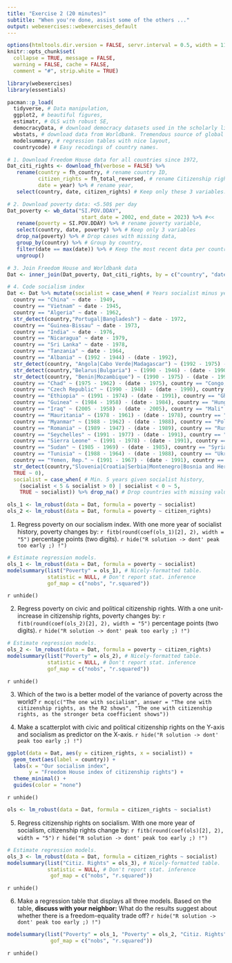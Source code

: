 ```yaml
---
title: "Exercise 2 (20 minutes)"
subtitle: "When you're done, assist some of the others ..."
output: webexercises::webexercises_default
---
```


```r
options(htmltools.dir.version = FALSE, servr.interval = 0.5, width = 115, digits = 2)
knitr::opts_chunk$set(
  collapse = TRUE, message = FALSE, 
  warning = FALSE, cache = FALSE,
  comment = "#", strip.white = TRUE)

library(webexercises)
library(essentials)

pacman::p_load(
  tidyverse, # Data manipulation,
  ggplot2, # beautiful figures,
  estimatr, # OLS with robust SE,
  democracyData, # download democracy datasets used in the scholarly literature.
  wbstats, # download data from Worldbank. Tremendous source of global socio-economic data.
  modelsummary, # regression tables with nice layout,
  countrycode) # Easy recodings of country names.

# 1. Download Freedom House data for all countries since 1972,
Dat_citi_rights <- download_fh(verbose = FALSE) %>% 
   rename(country = fh_country, # rename country ID,
          citizen_rights = fh_total_reversed, # rename Citizenship rights indicator,
          date = year) %>% # rename year,
   select(country, date, citizen_rights) # Keep only these 3 variables.

# 2. Download poverty data: <5.50$ per day
Dat_poverty <- wb_data("SI.POV.DDAY", 
                        start_date = 2002, end_date = 2023) %>% #<<
   rename(poverty = SI.POV.DDAY) %>% # rename poverty variable,
   select(country, date, poverty) %>% # Keep only 3 variables
   drop_na(poverty) %>% # Drop cases with missing data,
   group_by(country) %>% # Group by country,
   filter(date == max(date)) %>% # Keep the most recent data per country.
   ungroup()

# 3. Join Freedom House and Worldbank data
Dat <- inner_join(Dat_poverty, Dat_citi_rights, by = c("country", "date"))

# 4. Code socialism index
Dat <- Dat %>% mutate(socialist = case_when( # Years socialist minus years since,
  country == "China" ~ date - 1949,
  country == "Vietnam" ~ date - 1945,
  country == "Algeria" ~ date - 1962,
  str_detect(country,"Portugal|Bangladesh") ~ date - 1972,
  country == "Guinea-Bissau" ~ date - 1973,
  country == "India" ~ date - 1976,
  country == "Nicaragua" ~ date - 1979,
  country == "Sri Lanka" ~ date - 1978,
  country == "Tanzania" ~ date - 1964,
  country == "Albania" ~ (1992 - 1944) - (date - 1992),
  str_detect(country, "Angola|Cabo Verde|Madagascar") ~ (1992 - 1975) - (date - 1992),
  str_detect(country,"Belarus|Bulgaria") ~ (1990 - 1946) - (date - 1990),
  str_detect(country, "Benin|Mozambique") ~ (1990 - 1975) - (date - 1990),
  country == "Chad" ~ (1975 - 1962) - (date - 1975), country == "Congo, Rep." ~ (1992 - 1970) - (date - 1992),
  country == "Czech Republic" ~ (1990 - 1948) - (date - 1990), country == "Djibouti" ~ (1992 - 1981) - (date - 1992),
  country == "Ethiopia" ~ (1991 - 1974) - (date - 1991), country == "Ghana" ~ (1966 - 1960) - (date - 1966),
  country == "Guinea" ~ (1984 - 1958) - (date - 1984), country == "Hungary" ~ (1989 - 1949) - (date - 1989),
  country == "Iraq" ~ (2005 - 1958) - (date - 2005), country == "Mali" ~ (1991 - 1960) - (date - 1991),
  country == "Mauritania" ~ (1978 - 1961) - (date - 1978), country == "Mongolia" ~ (1992 - 1924) - (date - 1992),
  country == "Myanmar" ~ (1988 - 1962) - (date - 1988), country == "Poland" ~ (1989 - 1945) - (date - 1989),
  country == "Romania" ~ (1989 - 1947) - (date - 1989), country == "Russian Federation" ~ (1991 - 1922) - (date - 1991),
  country == "Seychelles" ~ (1991 - 1977) - (date - 1991), country == "Senegal" ~ (1981 - 1960) - (date - 1981),
  country == "Sierra Leone" ~ (1991 - 1978) - (date - 1991), country == "Somalia" ~ (1991 - 1969) - (date - 1991),
  country == "Sudan" ~ (1985 - 1969) - (date - 1985), country == "Syria" ~ (2012 - 1963) - (date - 2012),
  country == "Tunisia" ~ (1988 - 1964) - (date - 1988), country == "Ukraine" ~ (1991 - 1919) - (date - 1991),
  country == "Yemen, Rep." ~ (1991 - 1967) - (date - 1991), country == "Zambia" ~ (1991 - 1973) - (date - 1991),
  str_detect(country,"Slovenia|Croatia|Serbia|Montenegro|Bosnia and Herzegovina|North Macedonia|Kosovo") ~ (1992 - 1943) - (date - 1992),
  TRUE ~ 0),
  socialist = case_when( # Min. 5 years given socialist history,
    (socialist < 5 & socialist > 0) | socialist < 0 ~ 5,
    TRUE ~ socialist)) %>% drop_na() # Drop countries with missing values.
```

```r
ols_1 <- lm_robust(data = Dat, formula = poverty ~ socialist)
ols_2 <- lm_robust(data = Dat, formula = poverty ~ citizen_rights)
```
1. Regress poverty on our socialism index. With one more year of socialist history, poverty changes by: `r fitb(round(coef(ols_1)[2], 2), width = "5")` percentage points (two digits).
`r hide("R solution -> dont' peak too early ;) !")`
```r
# Estimate regression models.
ols_1 <- lm_robust(data = Dat, formula = poverty ~ socialist)
modelsummary(list("Poverty" = ols_1), # Nicely-formatted table.
             statistic = NULL, # Don't report stat. inference
             gof_map = c("nobs", "r.squared"))
```
`r unhide()`

2. Regress poverty on civic and political citizenship rights. With a one unit-increase in citizenship rights, poverty changes by: `r fitb(round(coef(ols_2)[2], 2), width = "5")` percentage points (two digits).
`r hide("R solution -> dont' peak too early ;) !")`
```r
# Estimate regression models.
ols_2 <- lm_robust(data = Dat, formula = poverty ~ citizen_rights)
modelsummary(list("Poverty" = ols_2), # Nicely-formatted table.
             statistic = NULL, # Don't report stat. inference
             gof_map = c("nobs", "r.squared")) 
```
`r unhide()`

3. Which of the two is a better model of the variance of poverty across the world?
`r mcq(c("The one with socialism", answer = "The one with citizenship rights, as the R2 shows", "The one with citizenship rights, as the stronger beta coefficient shows"))`

4. Make a scatterplot with civic and political citizenship rights on the Y-axis and socialism as predictor on the X-axis.
`r hide("R solution -> dont' peak too early ;) !")`
```r
ggplot(data = Dat, aes(y = citizen_rights, x = socialist)) +
  geom_text(aes(label = country)) +
  labs(x = "Our socialism index", 
       y = "Freedom House index of citizenship rights") +
  theme_minimal() +
  guides(color = "none")
```
`r unhide()`

```r
ols <- lm_robust(data = Dat, formula = citizen_rights ~ socialist)
```

5. Regress citizenship rights on socialism. With one more year of socialism, citizenship rights change by: `r fitb(round(coef(ols)[2], 2), width = "5")`
`r hide("R solution -> dont' peak too early ;) !")`
```r
# Estimate regression models.
ols_3 <- lm_robust(data = Dat, formula = citizen_rights ~ socialist)
modelsummary(list("Citiz. Rights" = ols_3), # Nicely-formatted table.
             statistic = NULL, # Don't report stat. inference
              gof_map = c("nobs", "r.squared")) 
```
`r unhide()`

6. Make a regression table that displays all three models. Based on the table, **discuss with your neighbor:** What do the results suggest about whether there is a freedom-equality trade off?
`r hide("R solution -> dont' peak too early ;) !")`
```r
modelsummary(list("Poverty" = ols_1, "Poverty" = ols_2, "Citiz. Rights" = ols_3), # Nicely-formatted table.
              gof_map = c("nobs", "r.squared")) 
```
`r unhide()`
